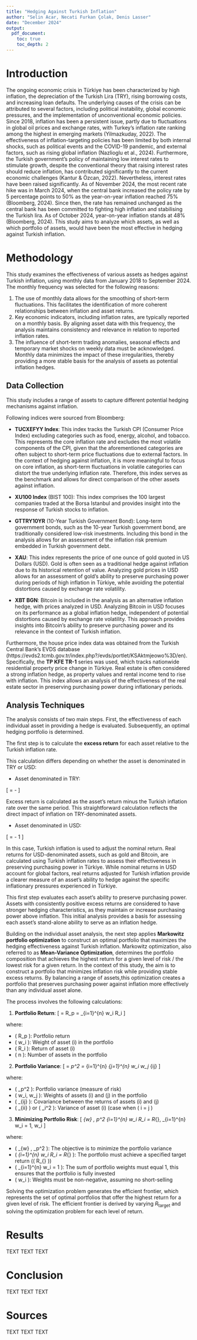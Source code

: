 ```yaml
---
title: "Hedging Against Turkish Inflation"
author: "Selin Acar, Necati Furkan Çolak, Denis Lasser"
date: "December 2024"
output: 
  pdf_document:
    toc: true
    toc_depth: 2
---
```

\pagebreak

# Introduction
The ongoing economic crisis in Türkiye has been characterized by high inflation, the depreciation of the Turkish Lira (TRY), rising borrowing costs, and increasing loan defaults. The underlying causes of the crisis can be attributed to several factors, including political instability, global economic pressures, and the implementation of unconventional economic policies. Since 2018, inflation has been a persistent issue, partly due to fluctuations in global oil prices and exchange rates, with Turkey's inflation rate ranking among the highest in emerging markets (Yilmazkuday, 2022). The effectiveness of inflation-targeting policies has been limited by both internal shocks, such as political events and the COVID-19 pandemic, and external factors, such as rising global inflation (Nazlioglu et al., 2024). Furthermore, the Turkish government's policy of maintaining low interest rates to stimulate growth, despite the conventional theory that raising interest rates should reduce inflation, has contributed significantly to the current economic challenges (Kantur & Özcan, 2022). Nevertheless, interest rates have been raised significantly. As of November 2024, the most recent rate hike was in March 2024, when the central bank increased the policy rate by 5 percentage points to 50% as the year-on-year inflation reached 75% (Bloomberg, 2024). Since then, the rate has remained unchanged as the central bank has been committed to fighting high inflation and stabilising the Turkish lira. As of October 2024, year-on-year inflation stands at 48% (Bloomberg, 2024).
This study aims to analyze which assets, as well as which portfolio of assets, would have been the most effective in hedging against Turkish inflation.

# Methodology
This study examines the effectiveness of various assets as hedges against Turkish inflation, using monthly data from January 2018 to September 2024. The monthly frequency was selected for the following reasons:

1. The use of monthly data allows for the smoothing of short-term fluctuations. This facilitates the identification of more coherent relationships between inflation and asset returns. 
2. Key economic indicators, including inflation rates, are typically reported on a monthly basis. By aligning asset data with this frequency, the analysis maintains consistency and relevance in relation to reported inflation rates.
3. The influence of short-term trading anomalies, seasonal effects and temporary market shocks on weekly data must be acknowledged. Monthly data minimizes the impact of these irregularities, thereby providing a more stable basis for the analysis of assets as potential inflation hedges.

## Data Collection
This study includes a range of assets to capture different potential hedging mechanisms against inflation. 

Following indices were sourced from Bloomberg:

- **TUCXEFYY Index**: This index tracks the Turkish CPI (Consumer Price Index) excluding categories such as food, energy, alcohol, and tobacco. This represents the core inflation rate and excludes the most volatile components of the CPI, given that the aforementioned categories are often subject to short-term price fluctuations due to external factors. In the context of hedging against inflation, it is more meaningful to focus on core inflation, as short-term fluctuations in volatile categories can distort the true underlying inflation rate. Therefore, this index serves as the benchmark and allows for direct comparison of the other assets against inflation. 

- **XU100 Index** (BIST 100): This index comprises the 100 largest companies traded at the Borsa Istanbul and provides insight into the response of Turkish stocks to inflation.

- **GTTRY10YR** (10-Year Turkish Government Bond):  Long-term government bonds, such as the 10-year Turkish government bond, are traditionally considered low-risk investments. Including this bond in the analysis allows for an assessment of the inflation risk premium embedded in Turkish government debt.

- **XAU**: This index represents the price of one ounce of gold quoted in US Dollars (USD).  Gold is often seen as a traditional hedge against inflation due to its historical retention of value. Analyzing gold prices in USD allows for an assessment of gold’s ability to preserve purchasing power during periods of high inflation in Türkiye, while avoiding the potential distortions caused by exchange rate volatility.

- **XBT BGN**: Bitcoin is included in the analysis as an alternative inflation hedge, with prices analyzed in USD. Analyzing Bitcoin in USD focuses on its performance as a global inflation hedge, independent of potential distortions caused by exchange rate volatility. This approach provides insights into Bitcoin’s ability to preserve purchasing power and its relevance in the context of Turkish inflation.

Furthermore, the house price index data was obtained from the Turkish Central Bank’s EVDS database (https://evds2.tcmb.gov.tr/index.php?/evds/portlet/KSAktmjeowo%3D/en). Specifically, the **TP KFE TR-1** series was used, which tracks nationwide residential property price change in Türkiye. Real estate is often considered a strong inflation hedge, as property values and rental income tend to rise with inflation. This index allows an analysis of the effectiveness of the real estate sector in preserving purchasing power during inflationary periods.

## Analysis Techniques
The analysis consists of two main steps. First, the effectiveness of each individual asset in providing a hedge is evaluated. Subsequently, an optimal hedging portfolio is determined.

The first step is to calculate the **excess return** for each asset relative to the Turkish inflation rate.

This calculation differs depending on whether the asset is denominated in TRY or USD:

- Asset denominated in TRY:

\[
\text{Excess Return}= \text{Nominal Return} - \text{Inflation Rate}
\]

Excess return is calculated as the asset's return minus the Turkish inflation rate over the same period. This straightforward calculation reflects the direct impact of inflation on TRY-denominated assets.

- Asset denominated in USD: 

\[
\text{Excess Return} = \frac{1 + \text{Nominal Return}}{1 + \text{Inflation Rate}} - 1
\]

In this case, Turkish inflation is used to adjust the nominal return. Real returns for USD-denominated assets, such as gold and Bitcoin, are calculated using Turkish inflation rates to assess their effectiveness in preserving purchasing power in Türkiye. While nominal returns in USD account for global factors, real returns adjusted for Turkish inflation provide a clearer measure of an asset's ability to hedge against the specific inflationary pressures experienced in Türkiye.

This first step evaluates each asset's ability to preserve purchasing power. Assets with consistently positive excess returns are considered to have stronger hedging characteristics, as they maintain or increase purchasing power above inflation. This initial analysis provides a basis for assessing each asset's stand-alone ability to serve as an inflation hedge.

Building on the individual asset analysis, the next step applies **Markowitz portfolio optimization** to construct an optimal portfolio that maximizes the hedging effectiveness against Turkish inflation. Markowitz optimization, also referred to as **Mean-Variance Optimization**, determines the portfolio composition that achieves the highest return for a given level of risk / the lowest risk for a given return. In the context of this study, the aim is to construct a portfolio that minimizes inflation risk while providing stable excess returns. By balancing a range of assets,this optimization creates a portfolio that preserves purchasing power against inflation more effectively than any individual asset alone.

The process involves the following calculations:

1. **Portfolio Return**:
   \[
   \text{Portfolio Return} = R_p = \sum_{i=1}^{n} w_i R_i
   \]

where:

- \( R_p \): Portfolio return
- \( w_i \): Weight of asset \(i\) in the portfolio
- \( R_i \): Return of asset \(i\)
- \( n \): Number of assets in the portfolio

2. **Portfolio Variance**:
   \[
   \text{Portfolio Variance} = \sigma_p^2 = \sum_{i=1}^{n} \sum_{j=1}^{n} w_i w_j \sigma_{ij}
   \]
   
where:

- \( \sigma_p^2 \): Portfolio variance (measure of risk)
- \( w_i, w_j \): Weights of assets \(i\) and \(j\) in the portfolio
- \( \sigma_{ij} \): Covariance between the returns of assets \(i\) and \(j\)
- \( \sigma_{ii} \) or \( \sigma_i^2 \): Variance of asset \(i\) (case when \( i = j \)

3. **Minimizing Portfolio Risk**:
   \[
   \min_{w} \, \sigma_p^2 \quad \text{subject to:} \quad \sum_{i=1}^{n} w_i R_i = R_{\text{target}}, \quad \sum_{i=1}^{n} w_i = 1, \quad w_i \geq 0
   \]
   
where:

- \( \min_{w} \, \sigma_p^2 \): The objective is to minimize the portfolio variance
- \( \sum_{i=1}^{n} w_i R_i = R_{\text{target}} \): The portfolio must achieve a specified target return (\( R_{\text{target}} \))
- \( \sum_{i=1}^{n} w_i = 1 \): The sum of portfolio weights must equal 1, this ensures that the portfolio is fully invested
- \( w_i \geq 0 \): Weights must be non-negative, assuming no short-selling

Solving the optimization problem generates the efficient frontier, which represents the set of optimal portfolios that offer the highest return for a given level of risk. The efficient frontier is derived by varying $R_{\text{target}}$ and solving the optimization problem for each level of return.

# Results
TEXT TEXT TEXT

# Conclusion
TEXT TEXT TEXT

\pagebreak

# Sources
TEXT TEXT TEXT


